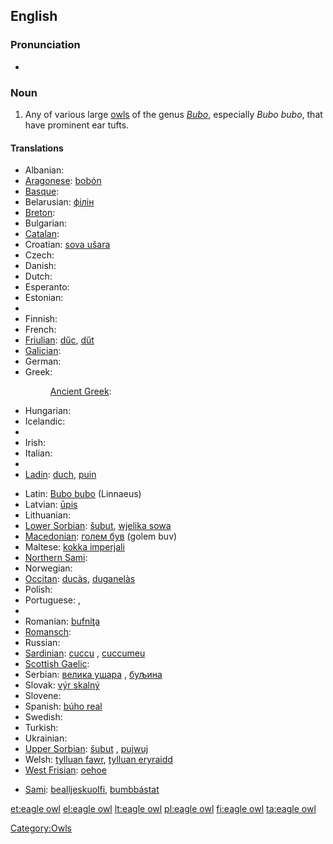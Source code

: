 {{wikipedia}}
==English==

===Pronunciation===
* {{IPA|/ˈiːɡəlˈɑʊl/}}

===Noun===
{{en-noun|sg=[[eagle]] [[owl]]}}

# Any of various large [[owl]]s of the genus ''[[Bubo]]'', especially ''Bubo bubo'', that have prominent ear tufts.

====Translations====
{{trans-top|large owl of genus Bubo}}
* Albanian: {{t-|sq|bufi|xs=Albanian}}
* [[Aragonese]]: [[bobón]] {{m}}
* [[Basque]]: {{t|eu|hontz handi|xs=Basque}}
* Belarusian: [[філін]]
* [[Breton]]: {{t|br|toud meur|xs=Breton}}
* Bulgarian: {{t+|bg|бухал|m|tr=buhal}}
* [[Catalan]]: {{t-|ca|duc|m}}
* Croatian: [[sova ušara]]
* Czech: {{t+|cs|výr|m}}
* Danish: {{t|da|stor hornugle|c}}
* Dutch: {{t|nl|ehoe|m}}
* Esperanto: {{t-|eo|gufo|xs=Esperanto}}
* Estonian: {{t+|et|kassikakk}}
* {{trreq|Faroese}}
* Finnish: {{t+|fi|huuhkaja}}
* French: {{t|fr|grand duc|m}}
* [[Friulian]]: [[dűc]], [[dűt]]
* [[Galician]]: {{t|gl|bufo real|m|xs=Galician}}
* German: {{t+|de|Uhu|m}}
* Greek: {{t+|el|μπούφος|m|tr=boúfos}}
*: [[Ancient Greek]]: {{tø|grc|βύας|m|tr=buas|xs=Ancient Greek}}
* Hungarian: {{t|hu|uhu}}
* Icelandic: {{t+|is|úfur}}
* {{trreq|Indonesian}}
* Irish: {{t-|ga|rí-ulchabhán|m|xs=Irish}}
* Italian: {{t-|it|gufo reale|m}}
* {{trreq|Japanese}}
* [[Ladin]]: [[duch]], [[puin]]
{{trans-mid}}
* Latin: [[Bubo bubo]] (Linnaeus)
* Latvian: [[ūpis]]
* Lithuanian: {{t|lt|didysis apuokas|xs=Lithuanian}}
* [[Lower Sorbian]]: [[šubut]], [[wjelika sowa]]
* [[Macedonian]]: [[голем був]] (golem buv)
* Maltese: [[kokka imperjali]]
* [[Northern Sami]]: {{tø|se|lidnu|xs=Northern Sami}}
* Norwegian: {{t|no|hubro}}
* [[Occitan]]: [[ducàs]], [[duganelàs]]
* Polish: {{t+|pl|puchacz|m}}
* Portuguese: {{t|pt|bufo-real|m}}, {{t|pt|corujão|m}}
* {{trreq|Romani}}
* Romanian: [[bufniţa]] {{f}}
* [[Romansch]]: {{t|rm|piv grond|xs=Romansch}}
* Russian: {{t+|ru|филин|m|tr=filin}}
* [[Sardinian]]: [[cuccu]] {{m}}, [[cuccumeu]] {{m}}
* [[Scottish Gaelic]]: {{t|gd|cailleach-oidhche-mhòr|f}}
* Serbian: [[велика ушара]] {{f}}, [[буљина]] {{f}}
* Slovak: [[výr skalný]] {{m}}
* Slovene: {{t-|sl|velika uharica|f}}
* Spanish: [[búho real]] {{m}}
* Swedish: {{t+|sv|berguv|c}}
* Turkish: {{t+|tr|puhu}}
* Ukrainian: {{t+|uk|пугач|m|xs=Ukrainian}}
* [[Upper Sorbian]]: [[šubut]] {{m}}, [[pujwuj]] {{m}}
* Welsh: [[tylluan fawr]], [[tylluan eryraidd]]
* [[West Frisian]]: [[oehoe]]
{{trans-bottom}}

{{checktrans-top}}
<!-- Please state what "kind" of Sami these words are and insert them into the above table as being that language -->
* [[Sami]]: [[bealljeskuolfi]], [[bumbbástat]]
{{trans-mid}}
{{trans-bottom}}

[[Category:Owls]]

[[et:eagle owl]]
[[el:eagle owl]]
[[lt:eagle owl]]
[[pl:eagle owl]]
[[fi:eagle owl]]
[[ta:eagle owl]]